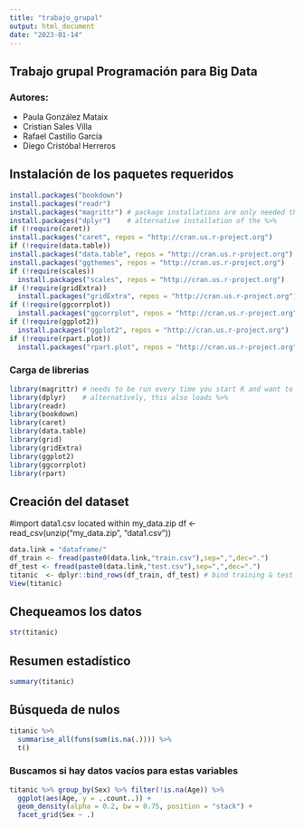```yaml
---
title: "trabajo_grupal"
output: html_document
date: "2023-01-14"
---
```


## Trabajo grupal Programación para Big Data

### Autores:

-   Paula González Mataix
-   Cristian Sales Villa
-   Rafael Castillo García
-   Diego Cristóbal Herreros

## Instalación de los paquetes requeridos

```r
install.packages("bookdown")
install.packages("readr")
install.packages("magrittr") # package installations are only needed the first time you use it
install.packages("dplyr")    # alternative installation of the %>%
if (!require(caret))
install.packages("caret", repos = "http://cran.us.r-project.org")
if (!require(data.table))
install.packages("data.table", repos = "http://cran.us.r-project.org")
install.packages("ggthemes", repos = "http://cran.us.r-project.org")
if (!require(scales))
  install.packages("scales", repos = "http://cran.us.r-project.org")
if (!require(gridExtra))
  install.packages("gridExtra", repos = "http://cran.us.r-project.org")
if (!require(ggcorrplot))
  install.packages("ggcorrplot", repos = "http://cran.us.r-project.org")
if (!require(ggplot2))
  install.packages("ggplot2", repos = "http://cran.us.r-project.org")
if (!require(rpart.plot))
  install.packages("rpart.plot", repos = "http://cran.us.r-project.org")
```

### Carga de librerias

```r
library(magrittr) # needs to be run every time you start R and want to use %>%
library(dplyr)    # alternatively, this also loads %>%
library(readr)
library(bookdown)
library(caret)
library(data.table)
library(grid)
library(gridExtra)
library(ggplot2)
library(ggcorrplot)
library(rpart)
```

## Creación del dataset

#import data1.csv located within my_data.zip df \<- read_csv(unzip("my_data.zip", "data1.csv"))

```r
data.link = "dataframe/"
df_train <- fread(paste0(data.link,"train.csv"),sep=",",dec=".")
df_test <- fread(paste0(data.link,"test.csv"),sep=",",dec=".")
titanic  <- dplyr::bind_rows(df_train, df_test) # bind training & test data
View(titanic)
```

## Chequeamos los datos

```r
str(titanic)
```

## Resumen estadístico

```r
summary(titanic)
```

## Búsqueda de nulos

```r
titanic %>%
  summarise_all(funs(sum(is.na(.)))) %>%
  t()
```

### Buscamos si hay datos vacíos para estas variables

<!-- Name, Sex, Ticket,Cabin, Embarked -->

<!-- df %>% -->

<!-- replace_na(as.list(colMeans(.,na.rm = TRUE))) -->

```r
titanic %>% group_by(Sex) %>% filter(!is.na(Age)) %>%
  ggplot(aes(Age, y = ..count..)) +
  geom_density(alpha = 0.2, bw = 0.75, position = "stack") +
  facet_grid(Sex ~ .)
```
